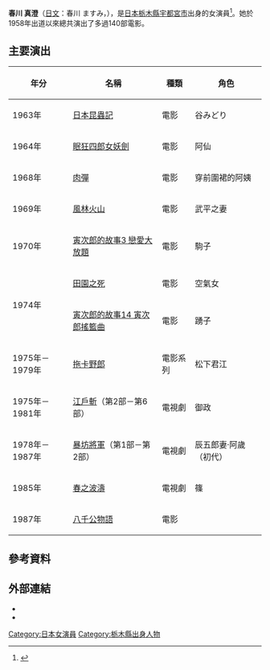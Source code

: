 {{infobox person
| name = 春川真澄
| birth_name = 瀧川 マチエ
| birth_date = {{Birth date and age|1935|11|10}}
| birth_place = {{JPN}}[[栃木縣|栃木縣]][[宇都宮市|宇都宮市]]
| occupation   = 女演員
| years_active = 1958年至今
}}

'''春川 真澄'''（[[日文|日文]]：春川 ますみ，{{bd|1935年|11月10日||catIdx=Harukawa Masumi}}），是[[日本|日本]][[栃木縣|栃木縣]][[宇都宮市|宇都宮市]]出身的女演員<ref>{{kotobank|%E6%98%A5%E5%B7%9D%E3%81%BE%E3%81%99%E3%81%BF|2=春川真澄}}</ref>。她於1958年出道以來總共演出了多過140部電影。

==主要演出==
{| class = wikitable
! 年分
! 名稱
! 種類
! 角色
|-
| 1963年
| [[日本昆蟲記|日本昆蟲記]]
| 電影
| 谷みどり
|-
| 1964年
| [[眠狂四郎女妖劍|眠狂四郎女妖劍]]
| 電影
| 阿仙
|-
| 1968年
| [[肉彈_(電影)|肉彈]]
| 電影
| 穿前圍裙的阿姨
|-
| 1969年
| [[風林火山_(1969年電影)|風林火山]]
| 電影
| 武平之妻
|-
| 1970年
| [[寅次郎的故事3_戀愛大放題|寅次郎的故事3 戀愛大放題]]
| 電影
| 駒子
|-
| rowspan=2 | 1974年
| [[田園之死|田園之死]]
| 電影
| 空氣女
|-
| [[寅次郎的故事14_寅次郎搖籃曲|寅次郎的故事14 寅次郎搖籃曲]]
| 電影
| 踴子
|-
| 1975年－1979年
| [[拖卡野郎|拖卡野郎]]
| 電影系列
| 松下君江
|-
| 1975年－1981年
| [[江戶斬|江戶斬]]（第2部－第6部）
| 電視劇
| 御政
|-
| 1978年－1987年
| [[暴坊將軍|暴坊將軍]]（第1部－第2部）
| 電視劇
| 辰五郎妻·阿歲（初代）
|-
| 1985年
| [[春之波濤|春之波濤]]
| 電視劇
| 篠
|-
| 1987年
| [[八千公物語|八千公物語]]
| 電影
|
|}

==參考資料==
{{reflist}}

==外部連結==
*{{IMDb name|0367370}}
*{{jmdb name|0168400}}

{{DEFAULTSORT:Harukawa, Masumi}}
[[Category:日本女演員|Category:日本女演員]]
[[Category:栃木縣出身人物|Category:栃木縣出身人物]]